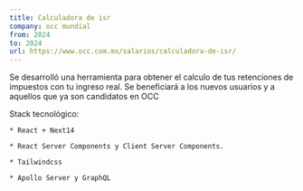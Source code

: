 ```yaml
---
title: Calculadora de isr
company: occ mundial
from: 2024
to: 2024
url: https://www.occ.com.mx/salarios/calculadora-de-isr/
---
```


Se desarrolló una herramienta para obtener el calculo de tus retenciones de impuestos con tu ingreso real. Se beneficiará a los nuevos usuarios y a aquellos que ya son candidatos en OCC

Stack tecnológico:

    * React + Next14

    * React Server Components y Client Server Components.

    * Tailwindcss

    * Apollo Server y GraphQL
